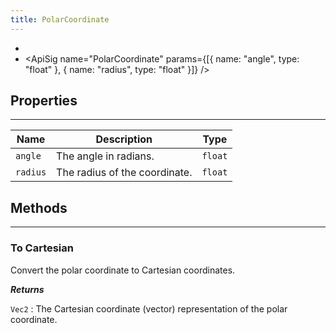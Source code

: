 ```yaml
---
title: PolarCoordinate
---
```

- <ApiSig name="PolarCoordinate" />
- <ApiSig name="PolarCoordinate" params={[{ name: "angle", type: "float" }, { name: "radius", type: "float" }]} />

## Properties
<hr style={{marginBottom: 0}} />

| Name | Description | Type |
| --- | --- | --- |
| `angle` | The angle in radians. | `float` |
| `radius` | The radius of the coordinate. | `float` |

## Methods
---

### To Cartesian
<div className="api-card">

<ApiSig name="to_cartesian" returns="Vec2" />

Convert the polar coordinate to Cartesian coordinates.

_**Returns**_

`Vec2` : The Cartesian coordinate (vector) representation of the polar coordinate.

</div>
